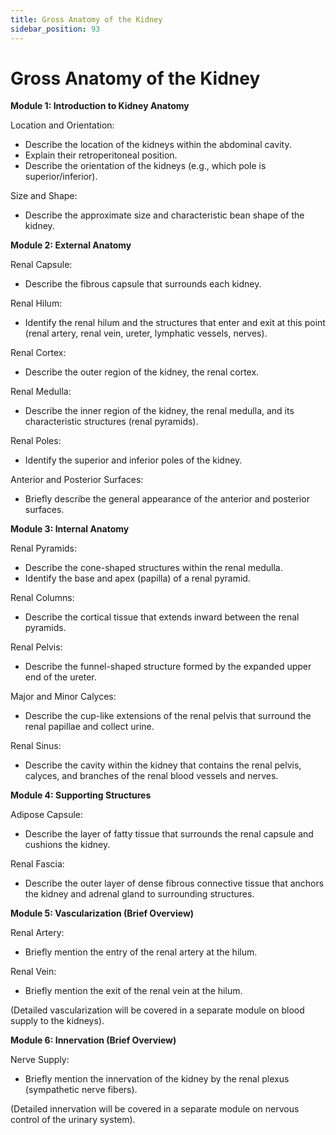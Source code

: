 ```yaml
---
title: Gross Anatomy of the Kidney
sidebar_position: 93
---
```


# Gross Anatomy of the Kidney

**Module 1: Introduction to Kidney Anatomy**

Location and Orientation:
* Describe the location of the kidneys within the abdominal cavity.
* Explain their retroperitoneal position.
* Describe the orientation of the kidneys (e.g., which pole is superior/inferior).

Size and Shape:
* Describe the approximate size and characteristic bean shape of the kidney.

**Module 2: External Anatomy**

Renal Capsule:
* Describe the fibrous capsule that surrounds each kidney.

Renal Hilum:
* Identify the renal hilum and the structures that enter and exit at this point (renal artery, renal vein, ureter, lymphatic vessels, nerves).

Renal Cortex:
* Describe the outer region of the kidney, the renal cortex.

Renal Medulla:
* Describe the inner region of the kidney, the renal medulla, and its characteristic structures (renal pyramids).

Renal Poles:
* Identify the superior and inferior poles of the kidney.

Anterior and Posterior Surfaces:
* Briefly describe the general appearance of the anterior and posterior surfaces.

**Module 3: Internal Anatomy**

Renal Pyramids:
* Describe the cone-shaped structures within the renal medulla.
* Identify the base and apex (papilla) of a renal pyramid.

Renal Columns:
* Describe the cortical tissue that extends inward between the renal pyramids.

Renal Pelvis:
* Describe the funnel-shaped structure formed by the expanded upper end of the ureter.

Major and Minor Calyces:
* Describe the cup-like extensions of the renal pelvis that surround the renal papillae and collect urine.

Renal Sinus:
* Describe the cavity within the kidney that contains the renal pelvis, calyces, and branches of the renal blood vessels and nerves.

**Module 4: Supporting Structures**

Adipose Capsule:
* Describe the layer of fatty tissue that surrounds the renal capsule and cushions the kidney.

Renal Fascia:
* Describe the outer layer of dense fibrous connective tissue that anchors the kidney and adrenal gland to surrounding structures.

**Module 5: Vascularization (Brief Overview)**

Renal Artery:
* Briefly mention the entry of the renal artery at the hilum.

Renal Vein:
* Briefly mention the exit of the renal vein at the hilum.

(Detailed vascularization will be covered in a separate module on blood supply to the kidneys).

**Module 6: Innervation (Brief Overview)**

Nerve Supply:
* Briefly mention the innervation of the kidney by the renal plexus (sympathetic nerve fibers).

(Detailed innervation will be covered in a separate module on nervous control of the urinary system).